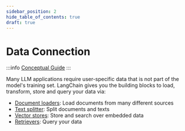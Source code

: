 ```yaml
---
sidebar_position: 2
hide_table_of_contents: true
draft: true
---
```



# Data Connection 

:::info
[Conceptual Guide](https://docs.langchain.com/docs/components/indexing)
:::

Many LLM applications require user-specific data that is not part of the model's training set. LangChain gives you the 
building blocks to load, transform, store and query your data via:

- [Document loaders](/docs/modules/data_connection/document_loaders/): Load documents from many different sources
- [Text splitter](/docs/modules/data_connection/text_splitters/): Split documents and texts
- [Vector stores](/docs/modules/data_connection/vectorstores/): Store and search over embedded data
- [Retrievers](/docs/modules/data_connection/retrievers/): Query your data

<DocCardList />

